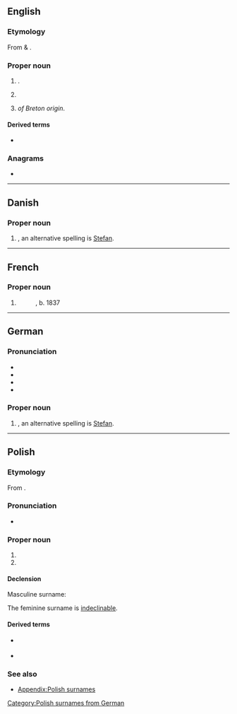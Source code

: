 {{also|Stéphan}}
==English==
{{wikipedia|Stephan}}

===Etymology===
From {{der|en|grc|στεφανίζω||to crown}} & {{der|en|grc|στέφανος||that which surrounds, crown, wreath}}.

===Proper noun===
{{en-proper noun}}

# {{place|en|unincorporated community|co/Hyde County|s/South Dakota}}.
# {{given name|en|male}}
# {{surname|en|from=Breton|nodot=1}} ''of Breton origin''.

====Derived terms====
* {{l|en|stephanite}}

===Anagrams===
* {{anagrams|en|a=aehnpst|haptens}}

----

==Danish==

===Proper noun===
{{head|da|proper noun}}

# {{given name|da|male}}, an alternative spelling is [[Stefan]].

----

==French==

===Proper noun===
{{fr-proper noun}}

# {{surname|fr}}
#: {{w|Édouard Stephan|lang=fr|Édouard '''Stephan'''}}, b. 1837

----

==German==

===Pronunciation===
* {{IPA|de|[ˈʃtɛfan]}}
* {{audio|de|De-at Stefan.ogg|Audio (Austria)}}
* {{audio|de|De-Stephan.ogg|Audio}}
* {{hyphenation|de|Ste|phan}}

===Proper noun===
{{de-proper noun|m}}

# {{given name|de|male}}, an alternative spelling is [[Stefan]].

----

==Polish==

===Etymology===
From {{der|pl|de|Stephan}}.

===Pronunciation===
* {{pl-IPA-auto}}

===Proper noun===
{{head|pl|proper noun|g=m-pr|g2=f}}

# {{surname|pl|masculine}}
# {{surname|pl|feminine}}

====Declension====
Masculine surname:
{{pl-decl-noun-m-pr|nomp=Stephanowie|genp=Stephanów}}

The feminine surname is [[indeclinable]].

====Derived terms====
* {{l|pl|Stephanowa}} {{g|f}}
* {{l|pl|Stephanówna}} {{g|f}}

===See also===
* [[Appendix:Polish surnames]]

[[Category:Polish surnames from German]]